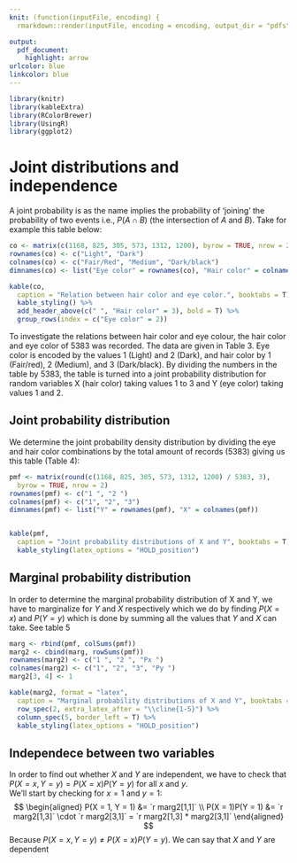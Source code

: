 ```yaml
---
knit: (function(inputFile, encoding) {
  rmarkdown::render(inputFile, encoding = encoding, output_dir = "pdfs") })

output:
  pdf_document:
    highlight: arrow
urlcolor: blue
linkcolor: blue
---
```


```r
library(knitr)
library(kableExtra)
library(RColorBrewer)
library(UsingR)
library(ggplot2)
```

# Joint distributions and independence

A joint probability is as the name implies the probability of 'joining' the probability of two events i.e., $P(A \cap B)$ (the intersection of $A$ and $B$).
Take for example this table below:

```r
co <- matrix(c(1168, 825, 305, 573, 1312, 1200), byrow = TRUE, nrow = 2)
rownames(co) <- c("Light", "Dark")
colnames(co) <- c("Fair/Red", "Medium", "Dark/black")
dimnames(co) <- list("Eye color" = rownames(co), "Hair color" = colnames(co))

kable(co,
  caption = "Relation between hair color and eye color.", booktabs = T) %>%
  kable_styling() %>%
  add_header_above(c(" ", "Hair color" = 3), bold = T) %>%
  group_rows(index = c("Eye color" = 2))
```


To investigate the relations between hair color and eye colour, the hair color 
and eye color of 5383 was recorded. The data are given in Table 3. 
Eye color is encoded by the values 1 (Light) and 2 (Dark), 
and hair color by 1 (Fair/red), 2 (Medium), and 3 (Dark/black). 
By dividing the numbers in the table by 5383, the table is turned into a 
joint probability distribution for random variables X (hair color) 
taking values 1 to 3 and Y (eye color) taking values 1 and 2.


## Joint probability distribution



We determine the joint probability density distribution by dividing the eye and
hair color combinations by the total amount of records (5383) giving us this table (Table 4):
```r
pmf <- matrix(round(c(1168, 825, 305, 573, 1312, 1200) / 5383, 3),
  byrow = TRUE, nrow = 2)
rownames(pmf) <- c("1 ", "2 ")
colnames(pmf) <- c("1", "2", "3")
dimnames(pmf) <- list("Y" = rownames(pmf), "X" = colnames(pmf))


kable(pmf,
  caption = "Joint probability distributions of X and Y", booktabs = T) %>%
  kable_styling(latex_options = "HOLD_position")
```

## Marginal probability distribution

In order to determine the marginal probability distribution of X and Y, we have to
marginalize for $Y$ and $X$ respectively which we do by finding $P(X = x)$ and $P(Y = y)$
which is done by summing all the values that $Y$ and $X$ can take. See table 5

```r
marg <- rbind(pmf, colSums(pmf))
marg2 <- cbind(marg, rowSums(pmf))
rownames(marg2) <- c("1 ", "2 ", "Px ")
colnames(marg2) <- c("1", "2", "3", "Py ")
marg2[3, 4] <- 1

kable(marg2, format = "latex",
  caption = "Marginal probability distributions of X and Y", booktabs = T) %>%
  row_spec(2, extra_latex_after = "\\cline{1-5}") %>%
  column_spec(5, border_left = T) %>%
  kable_styling(latex_options = "HOLD_position")
```

## Independece between two variables

In order to find out whether $X$ and $Y$ are independent, we have to check that
$P(X = x, Y = y) = P(X = x) P(Y = y)$ for all $x$ and $y$. \
We'll start by checking for $x = 1$ and $y = 1$: \
$$
\begin{aligned}
P(X = 1, Y = 1) &= `r marg2[1,1]` \\
P(X = 1)P(Y = 1) &=  `r marg2[1,3]` \cdot `r marg2[3,1]` = `r marg2[1,3] * marg2[3,1]`
\end{aligned}
$$
Because $P(X = x, Y = y) \neq P(X = x) P(Y = y)$. We can say that $X$ and $Y$ are dependent
